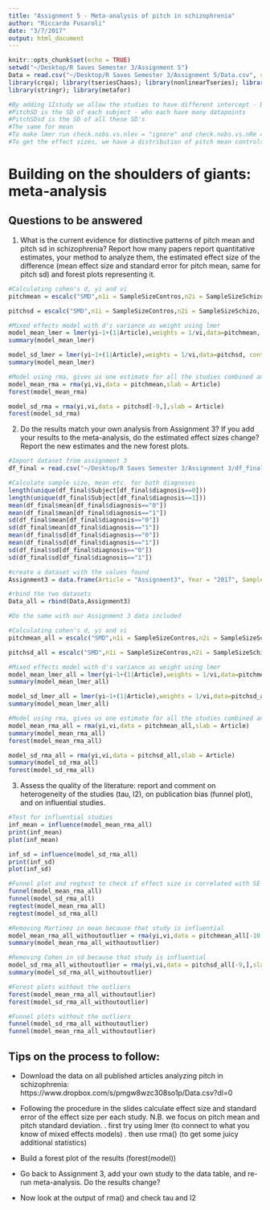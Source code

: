 ```yaml
---
title: "Assignment 5 - Meta-analysis of pitch in schizophrenia"
author: "Riccardo Fusaroli"
date: "3/7/2017"
output: html_document
---
```


```r
knitr::opts_chunk$set(echo = TRUE)
setwd("~/Desktop/R Saves Semester 3/Assignment 5")
Data = read.csv("~/Desktop/R Saves Semester 3/Assignment 5/Data.csv", sep=";")
library(crqa); library(tseriesChaos); library(nonlinearTseries); library(SparseM); library(lme4); library(dplyr); library(lmerTest); library(MuMIn); library(caret); library(pROC); library(groupdata2); library(ggplot2); library(gridExtra)
library(stringr); library(metafor)

#By adding 1Istudy we allow the studies to have different intercept - because they might not tap into the same population
#PitchSD is the SD of each subject - who each have many datapoints
#PitchSDsd is the SD of all these SD's
#The same for mean
#To make lmer run check.nobs.vs.nlev = "ignore" and check.nobs.vs.nRe ="ignore"
#To get the effect sizes, we have a distribution of pitch mean controls and a distribution of pitch mean scizophrenia, the effect size is the difference between the two disbrution - in either absolute terms (like 100Hz) but that is hard to interpret if one of them e.g. had more women, standardized effect sizes is scaled - Cohen's d the unit is SD, for each study we want the cohen's d - standardized beta, Cohen's d is the m1 - m2 / pooled SD, the pooled SD can be calculated with an R package, escalc("SMD",n1i = SAmpleSizeControl,n2i=SSsch, m1i, m2i, sd1i, sd2i,data) yi is the cohen'd, vi is the variance of the cohen's d, we need to put that into lmer, methaphor package, can be plotted as forest plot, model1 = rma(yi,vi,data, slab='study') slab is the random effect which is study, forest(m1), summary(m1) gives us tau^2 - how much variance between studies, I^2 - % of tau^2 that could not be reduced to within study sampling uncertainty, if efects sizes are within each other's confidence interval I^2 will be close to 0 - if it is close to 100 is means that the studies' effect sizes are not captured by ech other's confidence interval 

```

# Building on the shoulders of giants: meta-analysis

## Questions to be answered

1. What is the current evidence for distinctive patterns of pitch mean and pitch sd in schizophrenia? Report how many papers report quantitative estimates, your method to analyze them, the estimated effect size of the difference (mean effect size and standard error for pitch mean, same for pitch sd) and forest plots representing it. 

```r
#Calculating cohen's d, yi and vi
pitchmean = escalc("SMD",n1i = SampleSizeContros,n2i = SampleSizeSchizo, m1i = PitchMeanControls, m2i = PitchMeanSchizo, sd1i = PitchMeanControlsSD, sd2i = PitchMeanSchizoSD, data = Data)

pitchsd = escalc("SMD",n1i = SampleSizeContros,n2i = SampleSizeSchizo, m1i = PitchSDControls, m2i = PitchSDSchizo, sd1i = PitchSDControlsSD, sd2i = PitchSDSchizoSD, data = Data)

#Mixed effects model with d's variance as weight using lmer
model_mean_lmer = lmer(yi~1+(1|Article),weights = 1/vi,data=pitchmean, control=lmerControl(check.nobs.vs.nlev="ignore", check.nobs.vs.nRE="ignore"))
summary(model_mean_lmer)

model_sd_lmer = lmer(yi~1+(1|Article),weights = 1/vi,data=pitchsd, control=lmerControl(check.nobs.vs.nlev="ignore", check.nobs.vs.nRE="ignore"))
summary(model_mean_lmer)

#Model using rma, gives us one estimate for all the studies combined and take into account weigting both variance (connected to how many observations) and pooling (pulling the studies towards the centre)
model_mean_rma = rma(yi,vi,data = pitchmean,slab = Article)
forest(model_mean_rma)

model_sd_rma = rma(yi,vi,data = pitchsd[-9,],slab = Article)
forest(model_sd_rma)

```


2. Do the results match your own analysis from Assignment 3? If you add your results to the meta-analysis, do the estimated effect sizes change? Report the new estimates and the new forest plots.

```r
#Import dataset from assignment 3
df_final = read.csv("~/Desktop/R Saves Semester 3/Assignment 3/df_final.dms")

#Calculate sample size, mean etc. for both diagnoses
length(unique(df_final$Subject[df_final$diagnosis==0]))
length(unique(df_final$Subject[df_final$diagnosis==1]))
mean(df_final$mean[df_final$diagnosis=="0"])
mean(df_final$mean[df_final$diagnosis=="1"])
sd(df_final$mean[df_final$diagnosis=="0"])
sd(df_final$mean[df_final$diagnosis=="1"])
mean(df_final$sd[df_final$diagnosis=="0"])
mean(df_final$sd[df_final$diagnosis=="1"])
sd(df_final$sd[df_final$diagnosis=="0"])
sd(df_final$sd[df_final$diagnosis=="1"])

#create a dataset with the values found
Assignment3 = data.frame(Article = "Assignment3", Year = "2017", SampleSizeSchizo = 58, SampleSizeContros = 53, PitchMeanControls = 154.5127 , PitchMeanControlsSD = 52.38542 , PitchMeanSchizo =  147.0784, PitchMeanSchizoSD =50.43648, PitchSDControls = 21.65359  , PitchSDControlsSD = 25.44391 , PitchSDSchizo = 24.93085 , PitchSDSchizoSD = 17.95011)

#rbind the two datasets
Data_all = rbind(Data,Assignment3)

#Do the same with our Assignment 3 data included

#Calculating cohen's d, yi and vi
pitchmean_all = escalc("SMD",n1i = SampleSizeContros,n2i = SampleSizeSchizo, m1i = PitchMeanControls, m2i = PitchMeanSchizo, sd1i = PitchMeanControlsSD, sd2i = PitchMeanSchizoSD, data = Data_all)

pitchsd_all = escalc("SMD",n1i = SampleSizeContros,n2i = SampleSizeSchizo, m1i = PitchSDControls, m2i = PitchSDSchizo, sd1i = PitchSDControlsSD, sd2i = PitchSDSchizoSD, data = Data_all)

#Mixed effects model with d's variance as weight using lmer
model_mean_lmer_all = lmer(yi~1+(1|Article),weights = 1/vi,data=pitchmean_all, control=lmerControl(check.nobs.vs.nlev="ignore", check.nobs.vs.nRE="ignore"))
summary(model_mean_lmer_all)

model_sd_lmer_all = lmer(yi~1+(1|Article),weights = 1/vi,data=pitchsd_all, control=lmerControl(check.nobs.vs.nlev="ignore", check.nobs.vs.nRE="ignore"))
summary(model_mean_lmer_all)

#Model using rma, gives us one estimate for all the studies combined and take into account weigting both variance (connected to how many observations) and pooling (pulling the studies towards the centre)
model_mean_rma_all = rma(yi,vi,data = pitchmean_all,slab = Article)
summary(model_mean_rma_all)
forest(model_mean_rma_all)

model_sd_rma_all = rma(yi,vi,data = pitchsd_all,slab = Article)
summary(model_sd_rma_all)
forest(model_sd_rma_all)


```

3. Assess the quality of the literature: report and comment on heterogeneity of the studies (tau, I2), on publication bias (funnel plot), and on influential studies.

```r
#Test for influential studies
inf_mean = influence(model_mean_rma_all)
print(inf_mean)
plot(inf_mean)

inf_sd = influence(model_sd_rma_all)
print(inf_sd)
plot(inf_sd)

#Funnel plot and regtest to check if effect size is correlated with SE
funnel(model_mean_rma_all)
funnel(model_sd_rma_all)
regtest(model_mean_rma_all)
regtest(model_sd_rma_all)

#Removing Martinez in mean because that study is influential
model_mean_rma_all_withoutoutlier = rma(yi,vi,data = pitchmean_all[-10,],slab = Article)
summary(model_mean_rma_all_withoutoutlier)

#Removing Cohen in sd because that study is influential
model_sd_rma_all_withoutoutlier = rma(yi,vi,data = pitchsd_all[-9,],slab = Article)
summary(model_sd_rma_all_withoutoutlier)

#Forest plots without the outliers
forest(model_mean_rma_all_withoutoutlier)
forest(model_sd_rma_all_withoutoutlier)

#Funnel plots without the outliers
funnel(model_sd_rma_all_withoutoutlier)
funnel(model_mean_rma_all_withoutoutlier)

```


## Tips on the process to follow:

- Download the data on all published articles analyzing pitch in schizophrenia: https://www.dropbox.com/s/pmgw8wzc308so1p/Data.csv?dl=0
- Following the procedure in the slides calculate effect size and standard error of the effect size per each study. N.B. we focus on pitch mean and pitch standard deviation.
 . first try using lmer (to connect to what you know of mixed effects models)
 . then use rma() (to get some juicy additional statistics)

- Build a forest plot of the results (forest(model))
 
- Go back to Assignment 3, add your own study to the data table, and re-run meta-analysis. Do the results change?

- Now look at the output of rma() and check tau and I2
